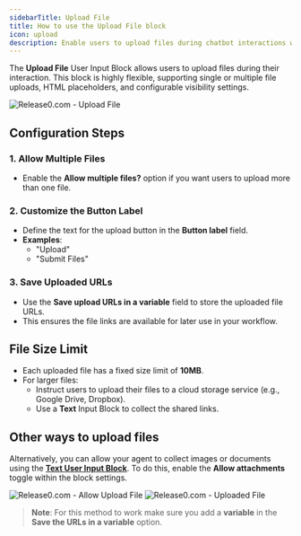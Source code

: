 ```yaml
---
sidebarTitle: Upload File
title: How to use the Upload File block
icon: upload
description: Enable users to upload files during chatbot interactions with flexible configurations and storage options. This guide covers setup, customization, and file size limits.
---
```


The **Upload File** User Input Block allows users to upload files during their interaction. This block is highly flexible, supporting single or multiple file uploads, HTML placeholders, and configurable visibility settings.

<Frame style={{ maxWidth: '600px' }}>
  <img src="/images/blocks/inputs/file-upload.png" alt="Release0.com - Upload File" />
</Frame>

## Configuration Steps

### 1. Allow Multiple Files
- Enable the **Allow multiple files?** option if you want users to upload more than one file.

### 2. Customize the Button Label
- Define the text for the upload button in the **Button label** field.  
- **Examples**:  
  - "Upload"  
  - "Submit Files"  

### 3. Save Uploaded URLs
- Use the **Save upload URLs in a variable** field to store the uploaded file URLs.  
- This ensures the file links are available for later use in your workflow.


## File Size Limit
- Each uploaded file has a fixed size limit of **10MB**.  
- For larger files:  
  - Instruct users to upload their files to a cloud storage service (e.g., Google Drive, Dropbox).  
  - Use a **Text** Input Block to collect the shared links.

## Other ways to upload files

Alternatively, you can allow your agent to collect images or documents using the **[Text User Input Block](./text)**. To do this, enable the **Allow attachments** toggle within the block settings.
<Frame style={{ maxWidth: '600px' }}>
  <img src="/images/blocks/inputs/allow-upload.png" alt="Release0.com - Allow Upload File" />
</Frame>


<Frame style={{ maxWidth: '600px' }}>
  <img src="/images/blocks/inputs/file-uploaded-sample.png" alt="Release0.com - Uploaded File" />
</Frame>


> **Note**: For this method to work make sure you add a **variable** in the **Save the URLs in a variable** option.